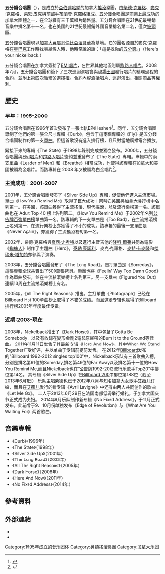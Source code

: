 {{noteTA
|G1=Music
|G2=Show
|T=zh-hans:五分钱乐队;zh-hant:五分錢合唱團
|1=zh-hans:五分钱乐队;zh-hant:五分錢合唱團
}}
{{藝人
| Name                = [[File:Nickelback_(Logo).png|270px]]
| englishname         = Nickelback
| Img                 = 
| Img_capt            = 
| Img_size            = 
| Landscape           = 
| Background          = group_or_band
| Alias               = 
| Origin              = [[加拿大|加拿大]][[亞伯達|亞伯達]][[哈納|哈納]]
| Genre               = [[硬式搖滾|硬式搖滾]]、<ref name=autogenerated1 /><ref name="Popmatters">{{Cite web |url=http://www.popmatters.com/pm/review/66323-nickelback-dark-horse/ |title=Nickelback at Popmatters |accessdate=2009-07-16 |archive-date=2013-07-02 |archive-url=https://www.webcitation.org/6HnkTpf4U?url=http://www.popmatters.com/pm/review/66323-nickelback-dark-horse/ |dead-url=no }}</ref><ref name="NME">{{Cite web |url=http://www.nme.com/artists/nickelback |title=Nickelback at NME |accessdate=2009-07-16 |archive-date=2020-11-13 |archive-url=https://web.archive.org/web/20201113232259/https://www.nme.com/artists/nickelback |dead-url=no }}</ref><ref name="IGN">{{Cite web |url=http://uk.music.ign.com/articles/933/933016p1.html |title=Nickelback at IGN |accessdate=2009-07-16 |archive-date=2009-05-11 |archive-url=https://web.archive.org/web/20090511153536/http://uk.music.ign.com/articles/933/933016p1.html |dead-url=no }}</ref><ref name="MusicMight">{{Cite web |url=http://musicmight.com/artist/canada/ab/nickelback |title=Nickelback at Musicmight |accessdate=2009-07-16 |archive-date=2016-02-17 |archive-url=https://web.archive.org/web/20160217111332/http://musicmight.com/artist/canada/ab/nickelback |dead-url=no }}</ref> [[後車庫搖滾|後車庫搖滾]]、<ref name="allmusic.com">{{Cite web |url=http://www.allmusic.com/artist/nickelback-p410589 |title=allmusic ((( Nickelback > Overview ))) |accessdate=2010-11-12 |archive-date=2012-05-18 |archive-url=https://web.archive.org/web/20120518090311/http://www.allmusic.com/artist/nickelback-p410589 |dead-url=no }}</ref><ref>{{Cite web |url=http://www.nctimes.com/articles/2007/03/24/entertainment/music/10_24_563_21_07.txt |title=存档副本 |accessdate=2009-07-16 |archive-date=2009-07-19 |archive-url=https://web.archive.org/web/20090719041258/http://www.nctimes.com/articles/2007/03/24/entertainment/music/10_24_563_21_07.txt |dead-url=no }}</ref><ref name="Rolling Stone">{{Cite web |url=http://www.rollingstone.com/artists/nickelback/biography |title=Nickelback at Rolling Stone |accessdate=2009-07-16 |archive-date=2009-04-19 |archive-url=https://web.archive.org/web/20090419223311/http://www.rollingstone.com/artists/nickelback/biography |dead-url=no }}</ref><ref name="MTV">{{Cite web |url=http://www.mtv.com/music/artist/nickelback/artist.jhtml |title=Nickelback at MTV |accessdate=2009-07-16 |archive-date=2009-07-20 |archive-url=https://web.archive.org/web/20090720015252/http://www.mtv.com/music/artist/nickelback/artist.jhtml |dead-url=no }}</ref> [[另類搖滾|另類搖滾]]、<ref name=autogenerated1>Essi Berelian, "The Rough Guide to Heavy Metal", p. 249</ref><ref name="MusicMight"/> [[另類金屬|另類金屬]]<ref name="allmusic.com">[http://www.allmusic.com/artist/nickelback-p410589 allmusic ((( Nickelback > Overview )))]</ref> 
| Years_active        = 1995年至今
| Label               = [[跑路人唱片|跑路人]]、[[大西洋唱片|大西洋]]、<br />[[EMI唱片|EMI]] (加拿大)、[[現場王國|現場王國]]
| Associated_acts     = 
| URL                 = http://www.nickelback.com/ nickelback.com
| Current_members     = [[查德·克罗格|查德·克罗格]]<br />[[萊恩·皮克|萊恩·皮克]]<br />[[麥克·克羅格|麥克·克羅格]]<br />[[丹尼爾·亞代爾|丹尼爾·亞代爾]]
| Past_members        = 萊恩·維克多<br />布蘭登·克羅格<br />米契·吉恩登
}}
'''五分錢合唱團'''（{{lang-en|'''Nickelback'''}}），是成立於[[亞伯達|亞伯達]][[哈納|哈納]]的加拿大[[搖滾樂|搖滾]]樂團，由[[柴德·克羅格|柴德·克羅格]]、[[麥克·克羅格|麥克·克羅格]]、[[萊恩·皮克|萊恩·皮克]]與前鼓手[[布蘭登·克羅格|布蘭登·克羅格]]組成。五分錢合唱團是商業上最成功的加拿大團體之一，在全球擁有三千萬唱片銷售量。五分錢合唱團在21世紀最暢銷音樂中排名第十一名，也在美國的21世紀最暢銷外國音樂排名第二名，僅次[[披頭四|披頭四]]。

五分錢合唱團現以[[加拿大|加拿大]][[英屬哥倫比亞|英屬哥倫比亞]][[溫哥華|溫哥華]]為基地。它的團名源自於麥克·克羅格在[[星巴克|星巴克]]工作時找零給客人時，他時常說的話：「這是找你的[[五分錢|五分錢]]。」（Here's your nickel back.）

五分錢合唱團在加拿大簽給了[[EMI唱片|EMI唱片]]，在世界其他地區則屬[[跑路人唱片|跑路人唱片]]。2008年7月，五分錢合唱團和簽下了三次巡迴演唱會與[[現場王國|現場王國]]發行唱片的循環過程的合約，並附上第四次循環的選擇權。合約內容涵括唱片、巡迴演出、相關商品等權利。

== 歷史 ==
=== 早年：1995-2000 ===
五分錢合唱團在1996年首次發布了一張七軌[[迷你專輯|EP]]《Hesher》<ref>{{cite web |url=http://jam.canoe.ca/Music/Artists/N/Nickelback/2001/10/02/748171.html |title=CANOE - JAM! Music - Artists - Nickelback: First Nickelback CD soars in value |publisher=Jam.canoe.ca |date=2 October 2001 |accessdate=14 February 2010 |deadurl=yes |archiveurl=https://web.archive.org/web/20090213205219/http://jam.canoe.ca/Music/Artists/N/Nickelback/2001/10/02/748171.html |archivedate=2009年2月13日 }}</ref>。同年，五分錢合唱團錄制了他們的第一張全尺寸專輯《Curb》。包含于這兩個專輯的《Fly》是五分錢合唱團制作的第一支[[單曲|單曲]]。但這首歌沒有進入排行榜，且只對當地廣播電台播放。

緊接下來的專輯《The State》于1998年錄制完成並獨立發布。2000年，五分錢合唱團與[[EMI唱片|EMI唱片]]和[[跑路人唱片|跑路人唱片]]簽約並重發布了《The State》專輯。專輯中的兩支單曲《Leader of Men》和《Breathe》相當成功，也使得該專輯在加拿大和美國被頒為金唱片。而該專輯在 2008 年又被頒為白金唱片<ref>{{cite web |url=http://riaa.com/goldandplatinumdata.php?table=SEARCH_RESULTS |title=Gold & Platinum - February 14, 2010 |publisher=RIAA |date= |accessdate=14 February 2010 |deadurl=yes |archiveurl=https://web.archive.org/web/20130225031458/http://riaa.com/goldandplatinumdata.php?table=SEARCH_RESULTS |archivedate=2013-02-25 }}</ref>。

=== 主流成功：2001-2007 ===
2001年，五分錢合唱團發布了《Silver Side Up》專輯，促使他們進入主流市場。單曲《How You Remind Me》取得了巨大成功：同時在美國與加拿大排行榜中名列第一。在美國，該單曲獲得了主流搖滾、現代搖滾，以及流行樂榜第一名。該單曲也在 Adult Top 40 榜上名列第二。《How You Remind Me》于2002年名列[[公告牌百強單曲榜|公告牌百強單曲榜]]單曲第一名。該專輯的下一支單曲是《Too Bad》，在主流搖滾榜上名列第一，在流行樂榜上亦獲得了不小的成功。該專輯的最後一支單曲是《Never Again》，亦獲得了主流搖滾榜的第一名。

2002年，柴德·克羅格與[[喬西·史考特|喬西·史考特]]以及進行主音吉他的[[隆科·爾弗|隆科·爾弗]]共同為電影《[[蜘蛛人_(電影)|蜘蛛人]]》制作了主題曲《Hero》，[[泰勒·康諾利|泰勒·康諾利]]、麥克·克羅格、[[麥特·卡麥隆|麥特·卡麥隆]]和[[傑瑞米·塔加特|傑瑞米·塔加特]]亦參與了演奏。

2003年，五分錢合唱團發布了《The Long Road》。首打單曲是《Someday》，這張專輯全球共賣出了500萬張拷貝{{Citation needed|date=September 2009}}。樂團也將《Feelin' Way Too Damn Good》作為單曲發布，並在主流搖滾樂榜上名列第三。另一支單曲《Figured You Out》連續13周在主流搖滾樂榜上有名。

2005年，《All The Right Reasons》推出。主打單曲《Photograph》已经在Billboard Hot 100单曲榜上取得了不错的成绩。而且这张专辑也赢得了Billboard排行榜2005年年度最佳专辑。

=== 近期:2008-現在 ===
2008年，Nickelback推出了《Dark Horse》，其中包括了Gotta Be Somebody，以及有收錄在變形金剛2電影原聲帶的Burn It to the Ground等佳曲。
2011年11月11日发售了其最新专辑《Here And Now》，其中When We Stand Together广受好评，并以单曲于专辑前提前发售。
在2012年[[Billboard|Billboard]]发布的"Billboard 1992-2012 singles top100"中，Nickelback乐队有三首歌曲入榜，分别是排名第91位的Someday,排名第49位的Far Away以及排名第十一位的How You Remind Me,而且Nickelback也在“[[公告牌|公告牌]]1992-2012流行乐歌手Top20”中排位第14名。
其专辑《Silver Side Up》在[[Billboard_200|Billboard 200]]中排位第188位（截至2013年6月1日）
乐队主唱柴德也已于2012年八月与知名加拿大女歌手[[艾薇儿|艾薇儿]]订婚，而且在[[艾薇儿|艾薇儿]]发行的新专辑《Avril Lavigne》中还有由两人共同创作的歌曲《Let Me Go》。
二人于2013年6月29日在法国南部低调举行婚礼，于加拿大国庆节正式成为夫妇。
2014年9月乐队制作新专辑《No Fixed Address》，于11月正式发布，此前曾于9、10月份单独发布《Edge of Revolution》与《What Are You Waiting For》两首歌曲。

==音樂專輯==
*《Curb》（1996年）
*《The State》（1998年）
*《Silver Side Up》（2001年）
*《The Long Road》（2003年）
*《All The Right Reasons》（2005年）
*《Dark Horse》（2008年）
*《Here And Now》（2011年）
*《No Fixed Address》（2014年）

== 參考資料 ==
{{reflist|2}}

== 外部連結 ==
*{{official|http://www.nickelback.com/}}
*{{myspace|nickelback}}
{{Authority control}}
{{DEFAULTSORT:Nickelback}}
[[Category:1995年成立的音乐团体|Category:1995年成立的音乐团体]]
[[Category:另類搖滾樂團|Category:另類搖滾樂團]]
[[Category:加拿大乐团|Category:加拿大乐团]]